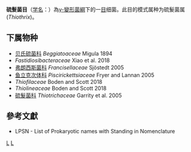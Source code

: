 {{Automatic taxobox
| taxon = Thiotrichales
| authority = Garrity ''et al.'', 2005
| type species = 硫髮菌属<br>''Thiothrix''
| type species authority = Winogradsky 1888 
| synonyms = ''Beggiatoales'' <small>Buchanan 1957</small>
}}
'''硫髮菌目'''（[[学名|学名]]：{{lang|la|''Thiotrichales''}}）為[[γ-變形菌綱|γ-變形菌綱]]下的一[[目|目]]细菌。此目的模式属种为硫髮菌属(''Thiothrix'')。

==下属物种==
* [[贝氏硫菌科|贝氏硫菌科]] ''Beggiatoaceae'' Migula 1894
* ''Fastidiosibacteraceae'' Xiao et al. 2018
* [[弗朗西斯菌科|弗朗西斯菌科]] ''Francisellaceae'' Sjöstedt 2005
* [[鱼立克次体科|鱼立克次体科]] ''Piscirickettsiaceae'' Fryer and Lannan 2005
* ''Thiofilaceae'' Boden and Scott 2018
* ''Thiolineaceae'' Boden and Scott 2018
* [[硫髮菌科|硫髮菌科]] ''Thiotrichaceae'' Garrity et al. 2005

==參考文獻==
{{reflist}}
* LPSN - List of Prokaryotic names with Standing in Nomenclature
{{细菌分类}}
{{taxonbar}}

[[Category:_硫髮菌目|L]]
[[Category:2005年描述的分类群|L]]